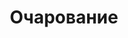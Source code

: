 ---
title: "Очарование"
castTime: "single"
specialization: "light"
rangeUnit: "average"
durationUnit: "concentration"
targetUnit: "sphere"
targetValue: 2
components:
    - "verbal"
---